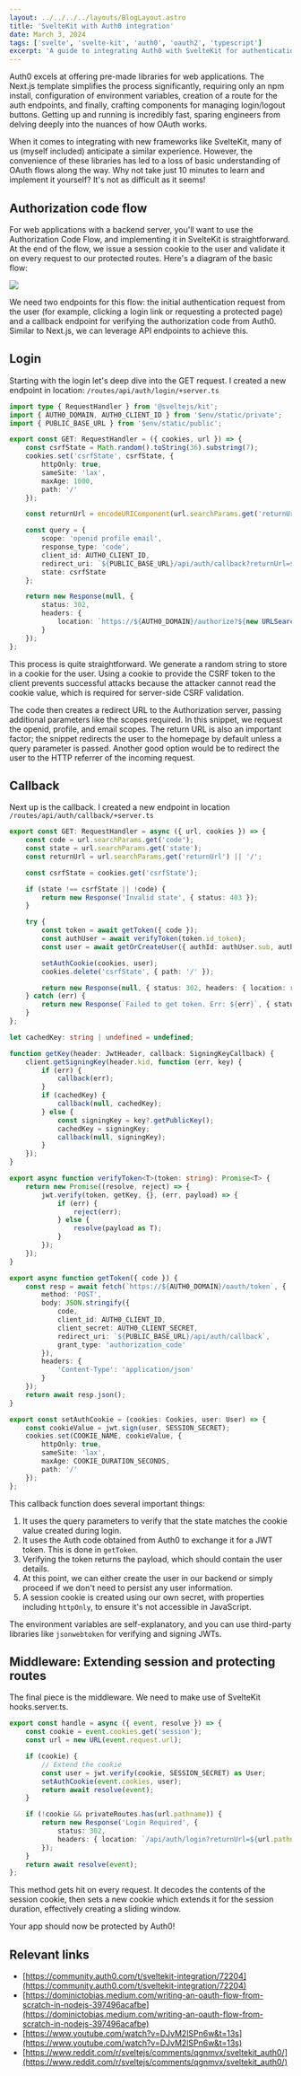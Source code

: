 ```yaml
---
layout: ../../../../layouts/BlogLayout.astro
title: 'SvelteKit with Auth0 integration'
date: March 3, 2024
tags: ['svelte', 'svelte-kit', 'auth0', 'oauth2', 'typescript']
excerpt: 'A guide to integrating Auth0 with SvelteKit for authentication.'
---
```


Auth0 excels at offering pre-made libraries for web applications.
The Next.js template simplifies the process significantly, requiring only an
npm install, configuration of environment variables, creation of a route for the
auth endpoints, and finally, crafting components for managing login/logout buttons.
Getting up and running is incredibly fast, sparing engineers from delving deeply
into the nuances of how OAuth works.

When it comes to integrating with new frameworks like SvelteKit, many of us
(myself included) anticipate a similar experience. However, the convenience of these
libraries has led to a loss of basic understanding of OAuth flows along the way.
Why not take just 10 minutes to learn and implement it yourself? It's not as difficult as it seems!

## Authorization code flow

For web applications with a backend server, you'll want to use the Authorization Code Flow, and
implementing it in SvelteKit is straightforward. At the end of the flow, we issue a session cookie
to the user and validate it on every request to our protected routes. Here's a diagram of the basic flow:

[![](https://dejanvasic.wordpress.com/wp-content/uploads/2024/03/image.png?w=1024)](https://dejanvasic.wordpress.com/wp-content/uploads/2024/03/image.png)

We need two endpoints for this flow: the initial authentication request from the user
(for example, clicking a login link or requesting a protected page) and a callback endpoint for
verifying the authorization code from Auth0. Similar to Next.js, we can leverage API endpoints to
achieve this.

## Login

Starting with the login let's deep dive into the GET request. I created a new endpoint in location:
`/routes/api/auth/login/+server.ts`

```typescript
import type { RequestHandler } from '@sveltejs/kit';
import { AUTH0_DOMAIN, AUTH0_CLIENT_ID } from '$env/static/private';
import { PUBLIC_BASE_URL } from '$env/static/public';

export const GET: RequestHandler = ({ cookies, url }) => {
	const csrfState = Math.random().toString(36).substring(7);
	cookies.set('csrfState', csrfState, {
		httpOnly: true,
		sameSite: 'lax',
		maxAge: 1000,
		path: '/'
	});

	const returnUrl = encodeURIComponent(url.searchParams.get('returnUrl') || '/');

	const query = {
		scope: 'openid profile email',
		response_type: 'code',
		client_id: AUTH0_CLIENT_ID,
		redirect_uri: `${PUBLIC_BASE_URL}/api/auth/callback?returnUrl=${returnUrl}`,
		state: csrfState
	};

	return new Response(null, {
		status: 302,
		headers: {
			location: `https://${AUTH0_DOMAIN}/authorize?${new URLSearchParams(query).toString()}`
		}
	});
};
```

This process is quite straightforward. We generate a random string to store in a cookie for the user.
Using a cookie to provide the CSRF token to the client prevents successful attacks because the attacker
cannot read the cookie value, which is required for server-side CSRF validation.

The code then creates a redirect URL to the Authorization server, passing additional parameters like the scopes required. In this snippet, we request the openid, profile, and email scopes. The return URL is also an important factor; the snippet redirects the user to the homepage by default unless a query parameter is passed. Another good option would be to redirect the user to the HTTP referrer of the incoming request.

## Callback

Next up is the callback. I created a new endpoint in location `/routes/api/auth/callback/+server.ts`

```typescript
export const GET: RequestHandler = async ({ url, cookies }) => {
	const code = url.searchParams.get('code');
	const state = url.searchParams.get('state');
	const returnUrl = url.searchParams.get('returnUrl') || '/';

	const csrfState = cookies.get('csrfState');

	if (state !== csrfState || !code) {
		return new Response('Invalid state', { status: 403 });
	}

	try {
		const token = await getToken({ code });
		const authUser = await verifyToken(token.id_token);
		const user = await getOrCreateUser({ authId: authUser.sub, authUserProfile: authUser });

		setAuthCookie(cookies, user);
		cookies.delete('csrfState', { path: '/' });

		return new Response(null, { status: 302, headers: { location: returnUrl } });
	} catch (err) {
		return new Response(`Failed to get token. Err: ${err}`, { status: 500 });
	}
};

let cachedKey: string | undefined = undefined;

function getKey(header: JwtHeader, callback: SigningKeyCallback) {
	client.getSigningKey(header.kid, function (err, key) {
		if (err) {
			callback(err);
		}
		if (cachedKey) {
			callback(null, cachedKey);
		} else {
			const signingKey = key?.getPublicKey();
			cachedKey = signingKey;
			callback(null, signingKey);
		}
	});
}

export async function verifyToken<T>(token: string): Promise<T> {
	return new Promise((resolve, reject) => {
		jwt.verify(token, getKey, {}, (err, payload) => {
			if (err) {
				reject(err);
			} else {
				resolve(payload as T);
			}
		});
	});
}

export async function getToken({ code }) {
	const resp = await fetch(`https://${AUTH0_DOMAIN}/oauth/token`, {
		method: 'POST',
		body: JSON.stringify({
			code,
			client_id: AUTH0_CLIENT_ID,
			client_secret: AUTH0_CLIENT_SECRET,
			redirect_uri: `${PUBLIC_BASE_URL}/api/auth/callback`,
			grant_type: 'authorization_code'
		}),
		headers: {
			'Content-Type': 'application/json'
		}
	});
	return await resp.json();
}

export const setAuthCookie = (cookies: Cookies, user: User) => {
	const cookieValue = jwt.sign(user, SESSION_SECRET);
	cookies.set(COOKIE_NAME, cookieValue, {
		httpOnly: true,
		sameSite: 'lax',
		maxAge: COOKIE_DURATION_SECONDS,
		path: '/'
	});
};
```

This callback function does several important things:

1.  It uses the query parameters to verify that the state matches the cookie value created during login.
2.  It uses the Auth code obtained from Auth0 to exchange it for a JWT token. This is done in `getToken`.
3.  Verifying the token returns the payload, which should contain the user details.
4.  At this point, we can either create the user in our backend or simply proceed if we don't need to persist any user information.
5.  A session cookie is created using our own secret, with properties including `httpOnly`, to ensure it's not accessible in JavaScript.

The environment variables are self-explanatory, and you can use third-party libraries like `jsonwebtoken` for verifying and signing JWTs.

## Middleware: Extending session and protecting routes

The final piece is the middleware. We need to make use of SvelteKit hooks.server.ts.

```typescript
export const handle = async ({ event, resolve }) => {
	const cookie = event.cookies.get('session');
	const url = new URL(event.request.url);

	if (cookie) {
		// Extend the cookie
		const user = jwt.verify(cookie, SESSION_SECRET) as User;
		setAuthCookie(event.cookies, user);
		return await resolve(event);
	}

	if (!cookie && privateRoutes.has(url.pathname)) {
		return new Response('Login Required', {
			status: 302,
			headers: { location: `/api/auth/login?returnUrl=${url.pathname}` }
		});
	}
	return await resolve(event);
};
```

This method gets hit on every request. It decodes the contents of the session cookie, then sets a new cookie which extends it for the session duration, effectively creating a sliding window.

Your app should now be protected by Auth0!

## Relevant links

- [https://community.auth0.com/t/sveltekit-integration/72204](https://community.auth0.com/t/sveltekit-integration/72204)
- [https://dominictobias.medium.com/writing-an-oauth-flow-from-scratch-in-nodejs-397496acafbe](https://dominictobias.medium.com/writing-an-oauth-flow-from-scratch-in-nodejs-397496acafbe)
- [https://www.youtube.com/watch?v=DJvM2lSPn6w&t=13s](https://www.youtube.com/watch?v=DJvM2lSPn6w&t=13s)
- [https://www.reddit.com/r/sveltejs/comments/qgnmvx/sveltekit_auth0/](https://www.reddit.com/r/sveltejs/comments/qgnmvx/sveltekit_auth0/)
